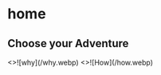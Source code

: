 # home


## Choose your Adventure

<Cards num={2}>
  <Cards.Card
    image
    arrow
    title="The Why?"
    href="https://blog.cupoc.space"
  >
    <>![why](/why.webp)</>
  </Cards.Card>
  <Cards.Card image arrow title="The How ?" href="/docs/protocol">
    <>![How](/how.webp)</>
  </Cards.Card>
</Cards>

